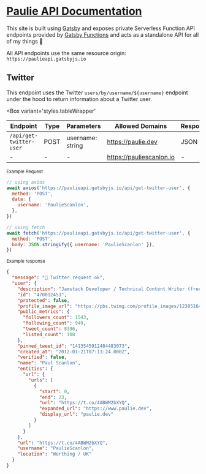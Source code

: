 # [Paulie API Documentation](https://github.com/PaulieScanlon/paulie-api)

This site is built using [Gatsby](https://www.gatsbyjs.com/) and exposes private Serverless Function API endpoints provided by [Gatsby Functions](https://www.gatsbyjs.com/docs/reference/functions/) and acts as a standalone API for all of my things 🕺

<Divider />

All API endpoints use the same resource origin: `https://paulieapi.gatsbyjs.io`

<Divider />

## Twitter

<EndpointMessage type="POST" endpoint="/api/get-twitter-user" icon="lock" />

This endpoint uses the Twitter `users/by/username/${username}` endpoint under the hood to return information about a Twitter user.

<UsageDetails to="/get-twitter-user" />

<Box
  variant='styles.tableWrapper'
>

| Endpoint                | Type | Parameters       | Allowed Domains          | Response |
| ----------------------- | ---- | ---------------- | ------------------------ | -------- |
| `/api/get-twitter-user` | POST | username: string | https://paulie.dev       | JSON     |
| -                       | -    | -                | https://pauliescanlon.io | -        |

</Box>

<small>Example Request</small>

```javascript
// using axios
await axios('https://paulieapi.gatsbyjs.io/api/get-twitter-user', {
  method: 'POST',
  data: {
    username: 'PaulieScanlon',
  },
})

// using fetch
await fetch('https://paulieapi.gatsbyjs.io/api/get-twitter-user', {
  method: 'POST',
  body: JSON.stringify({ username: 'PaulieScanlon' }),
})
```

<small>Example response</small>

```json
{
  "message": "🕺 Twitter request ok",
  "user": {
    "description": "Jamstack Developer / Technical Content Writer (freelance)",
    "id": "470012453",
    "protected": false,
    "profile_image_url": "https://pbs.twimg.com/profile_images/1230516491084275714/ZnhK4vNX_normal.jpg",
    "public_metrics": {
      "followers_count": 1543,
      "following_count": 949,
      "tweet_count": 8396,
      "listed_count": 108
    },
    "pinned_tweet_id": "1413545912484483073",
    "created_at": "2012-01-21T07:13:24.000Z",
    "verified": false,
    "name": "Paul Scanlon",
    "entities": {
      "url": {
        "urls": [
          {
            "start": 0,
            "end": 23,
            "url": "https://t.co/4ABWM2bXYQ",
            "expanded_url": "https://www.paulie.dev",
            "display_url": "paulie.dev"
          }
        ]
      }
    },
    "url": "https://t.co/4ABWM2bXYQ",
    "username": "PaulieScanlon",
    "location": "Worthing / UK"
  }
}
```

<Divider />
